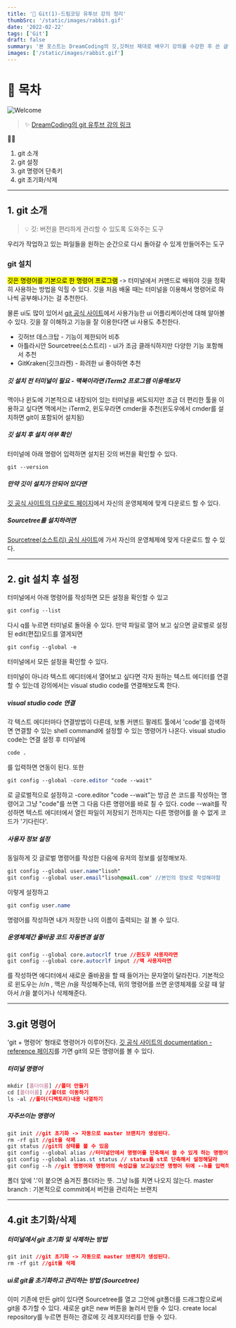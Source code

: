 ```yaml
---
title: '🎉 Git(1)-드림코딩 유투브 강의 정리'
thumbSrc: '/static/images/rabbit.gif'
date: '2022-02-22'
tags: ['Git']
draft: false
summary: '본 포스트는 DreamCoding의 깃,깃허브 제대로 배우기 강의를 수강한 후 쓴 글입니다.'
images: ['/static/images/rabbit.gif']
---
```


# 📌 목차

![Welcome](/static/images/rabbit.gif)

> ✨ [DreamCoding의 git 유투브 강의 링크](https://www.youtube.com/watch?v=Z9dvM7qgN9s)

💁🏻

1. git 소개
2. git 설정
3. git 명령어 단축키
4. git 초기화/삭제

---

## 1. git 소개

> 💡 깃: 버전을 편리하게 관리할 수 있도록 도와주는 도구

우리가 작업하고 있는 파일들을 원하는 순간으로 다시 돌아갈 수 있게 만들어주는 도구

### git 설치

<mark>깃은 명령어를 기본으로 한 명령어 프로그램</mark> -> 터미널에서 커맨드로 배워야 깃을 정확히 사용하는
방법을 익힐 수 있다. 깃을 처음 배울 때는 터미널을 이용해서 명령어로 하나씩 공부해나가는 걸 추천한다.

물론 ui도 많이 있어서 [git 공식 사이트](https://git-scm.com/downloads/guis)에서 사용가능한 ui 어플리케이션에 대해 알아볼 수 있다. 깃을 잘 이해하고 기능을 잘 이용한다면 ui 사용도 추천한다.

- 깃허브 데스크탑 - 기능이 제한되어 비추
- 아틀라시안 Sourcetree(소스트리) - ui가 조금 클래식하지만 다양한 기능 포함해서 추천
- GitKraken(깃크라켄) - 화려한 ui 좋아하면 추천

##### 깃 설치 전 터미널이 필요 - 맥북이라면 iTerm2 프로그램 이용해보자

맥이나 윈도에 기본적으로 내장되어 있는 터미널을 써도되지만 조금 더 편리한 툴을 이용하고 싶다면
맥에서는 iTerm2, 윈도우라면 cmder을 추천(윈도우에서 cmder를 설치하면 git이 포함되어 설치됨)

##### 깃 설치 후 설치 여부 확인

터미널에 아래 명령어 입력하면 설치된 깃의 버전을 확인할 수 있다.

```css
git --version
```

##### 만약 깃이 설치가 안되어 있다면

[깃 공식 사이트의 다운로드 페이지](https://git-scm.com/downloads/guis)에서 자신의 운영체제에 맞게 다운로드 할 수 있다.

##### Sourcetree를 설치하려면

[Sourcetree(소스트리) 공식 사이트](https://www.sourcetreeapp.com/)에 가서 자신의 운영체제에 맞게 다운로드 할 수 있다.

---

## 2. git 설치 후 설정

터미널에서 아래 명령어를 작성하면 모든 설정을 확인할 수 있고

```css
git config --list
```

다시 q를 누르면 터미널로 돌아올 수 있다.
만약 파일로 열어 보고 싶으면 글로벌로 설정된 edit(편집)모드를 열게되면

```css
git config --global -e
```

터미널에서 모든 설정을 확인할 수 있다.

터미널이 아니라 텍스트 에디터에서 열어보고 싶다면 각자 원하는 텍스트 에디터를 연결할 수 있는데
강의에서는 visual studio code를 연결해보도록 한다.

##### visual studio code 연결

각 텍스트 에디터마다 연결방법이 다른데, 보통 커맨드 팔레트 툴에서 'code'를 검색하면 연결할 수 있는 shell command에 설정할 수 있는 명령어가 나온다.
visual studio code는 연결 설정 후 터미널에

```css
code .
```

를 입력하면 연동이 된다. 또한

```css
git config --global -core.editor "code --wait"
```

로 글로벌적으로 설정하고 -core.editor "code --wait"는 방금 쓴 코드를 작성하는 명령어고
그냥 "code"를 쓰면 그 다음 다른 명령어를 바로 칠 수 있다. code --wait를 작성하면 텍스트 에디터에서 열린 파일이 저장되기 전까지는 다른 명령어를 쓸 수 없게 코드가 '기다린다'.

##### 사용자 정보 설정

동일하게 깃 글로벌 명령어를 작성한 다음에 유저의 정보를 설정해보자.

```css
git config --global user.name"lisoh"
git config --global user.email"lisoh@mail.com" //본인의 정보로 작성해야함
```

이렇게 설정하고

```css
git config user.name
```

명령어를 작성하면 내가 저장한 나의 이름이 출력되는 걸 볼 수 있다.

##### 운영체제간 줄바꿈 코드 자동변경 설정

```css
git config --global core.autocrlf true //윈도우 사용자라면
git config --global core.autocrlf input //맥 사용자라면
```

를 작성하면 에디터에서 새로운 줄바꿈을 할 때 들어가는 문자열이 달라진다.
기본적으로 윈도우는 /r/n , 맥은 /n을 작성해주는데, 위의 명령어를 쓰면
운영체제를 오갈 때 알아서 /r을 붙이거나 삭제해준다.

---

## 3.git 명령어

'git + 명령어' 형태로 명령어가 이루어진다.
[깃 공식 사이트의 documentation - reference 페이지](https://git-scm.com/docs)를 가면 git의 모든 명령어를 볼 수 있다.

##### 터미널 명령어

```css
mkdir [폴더이름] //폴더 만들기
cd [폴더이름] //폴더로 이동하기
ls -al //폴더(디렉토리)내용 나열하기
```

##### 자주쓰이는 명령어

```css
git init //git 초기화 -> 자동으로 master 브랜치가 생성된다.
rm -rf git //git을 삭제
git status //git의 상태를 볼 수 있음
git config --global alias //터미널안에서 명령어를 단축해서 쓸 수 있게 하는 명령어
git config --global alias.st status // status를 st로 단축해서 설정해달라
git config --h //git 명령어와 명령어의 속성값을 보고싶으면 명령어 뒤에 --h를 입력하면 된다.
```

폴더 앞에 '.'이 붙으면 숨겨진 폴더라는 뜻.
그냥 ls를 치면 나오지 않는다.
master branch : 기본적으로 commit에서 버전을 관리하는 브랜치

---

## 4.git 초기화/삭제

##### 터미널에서 git 초기화 및 삭제하는 방법

```css
git init //git 초기화 -> 자동으로 master 브랜치가 생성된다.
rm -rf git //git을 삭제
```

##### ui로 git을 초기화하고 관리하는 방법 (Sourcetree)

이미 기존에 만든 git이 있다면 Sourcetree를 열고 그안에 git폴더를 드래그함으로써 git을 추가할 수 있다.
새로운 git은 new 버튼을 눌러서 만들 수 있다.
create local repository를 누르면 원하는 경로에 깃 레포지터리를 만들 수 있다.
